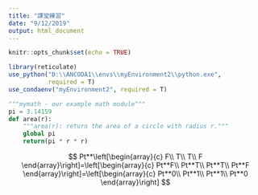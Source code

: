 ```yaml
---
title: "課堂練習"
date: "9/12/2019"
output: html_document
---
```


```r
knitr::opts_chunk$set(echo = TRUE)

library(reticulate)
use_python("D:\\ANCODA1\\envs\\myEnvironment2\\python.exe",
           required = T)
use_condaenv("myEnvironment2", required = T)
```

```python
"""mymath - our example math module"""
pi = 3.14159
def area(r):
    """area(r): return the area of a circle with radius r."""
    global pi
    return(pi * r * r)
```


$$
Pt**\left[\begin{array}{c}
F\\
T\\
T\\
F
\end{array}\right]=\left[\begin{array}{c}
Pt**F\\
Pt**T\\
Pt**T\\
Pt**F
\end{array}\right]=\left[\begin{array}{c}
Pt**0\\
Pt**1\\
Pt**1\\
Pt**0
\end{array}\right]
$$

